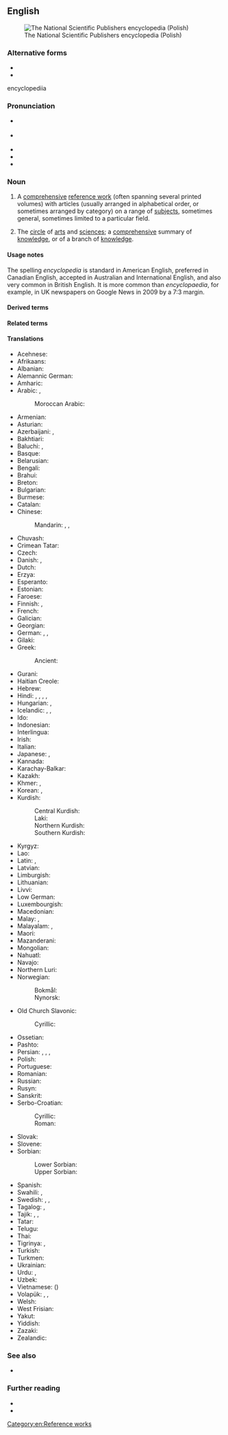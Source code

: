 ==English==
[[Image:PWN Encyclopedia.jpg|thumb|right|The National Scientific Publishers encyclopedia (Polish)]]

===Alternative forms===
* {{alter|en|encyclopaedia||Britain}}
* {{alter|en|encyclopædia||archaic}}

encyclopediia

===Pronunciation===
* {{a|Canada}} {{IPA|en|/ənˌsəɪ.kləˈpi.di.ə/}}
* {{a|UK|US}} {{IPA|en|/ɪnˌsaɪ.kləˈpi(ː).di.ə/}}
* {{audio|en|en-us-encyclopedia.ogg|Audio (US)}}
* {{rhymes|en|iːdiə|s=6}}
* {{hyphenation|en|en|cy|clo|pe|di|a}}

===Noun===
{{en-noun|s|encyclopediae|encyclopediæ}}

# A [[comprehensive]] [[reference work]] (often spanning several printed volumes) with articles (usually arranged in alphabetical order, or sometimes arranged by category) on a range of [[subjects]], sometimes general, sometimes limited to a particular field.
#: {{ux|en|I only use the library for the '''encyclopedia''', as we’ve got most other books here.}}
#: {{ux|en|His life's work as a four-volume '''encyclopedia''' of aviation topics.}}
# {{lb|en|dated}} The [[circle]] of [[arts]] and [[sciences]]; a [[comprehensive]] summary of [[knowledge]], or of a branch of [[knowledge]].

====Usage notes====
The spelling ''encyclopedia'' is standard in American English, preferred in Canadian English, accepted in Australian and International English, and also very common in British English. It is more common than ''encyclopaedia'', for example, in UK newspapers on Google News in 2009 by a 7:3 margin.

====Derived terms====
{{rel2|en|encyclopedical|encyclopedic|encyclopedic fiction|encyclopedist|encyclopedic dictionary|-pedia}}

====Related terms====
{{col2|en
|paideia
|Paidia
|-pedia
|pedo-
}}

====Translations====
{{trans-top|comprehensive reference with articles on a range of topics}}
* Acehnese: {{t|ace|ènsiklopèdia}}
* Afrikaans: {{t+|af|ensiklopedie}}
* Albanian: {{t+|sq|enciklopedi|f}}
* Alemannic German: {{t|gsw|Enzyklopädie}}
* Amharic: {{t|am|መዝገበ ዕውቀት|sc=Ethi}}
* Arabic: {{t+|ar|مَوْسُوعَة|f}}, {{t|ar|دَائِرَة مَعَارِف}}
*: Moroccan Arabic: {{t|ary|موسوعة|tr=mawsūʿa}}
* Armenian: {{t+|hy|հանրագիտարան}}
* Asturian: {{t|ast|enciclopedia|f}}
* Azerbaijani: {{t+|az|ensiklopediya}}, {{t|az|biliklik}} {{qualifier|South Azerbaijani}}
* Bakhtiari: {{t|bqi|دونسمندنامه|tr=dunismandnāma}}
* Baluchi: {{t|bal|زانتنامہ|tr=zāntnāma}}, {{t|bal|زانتگرد|tr=zántgird}}
* Basque: {{t+|eu|entziklopedia}}
* Belarusian: {{t|be|энцыклапе́дыя|f|sc=Cyrl}}
* Bengali: {{t+|bn|বিশ্বকোষ}} {{t|bn|এনসাইক্লোপিডিয়া}}
* Brahui: {{t|brh|zántgird}}
* Breton: {{t|br|holloueziadur}}
* Bulgarian: {{t|bg|енциклопе́дия|f|sc=Cyrl}}
* Burmese: {{t+|my|စွယ်စုံကျမ်း|sc=Mymr}}
* Catalan: {{t+|ca|enciclopèdia}}
* Chinese:
*: Mandarin: {{t+|zh|百科全書|sc=Hani}}, {{t+|zh|百科全书|tr=bǎikē quánshū|sc=Hani}}, {{t+|zh|百科事典|tr=bǎikēshìdiǎn|sc=Hani}}
* Chuvash: {{t|cv|энциклопеди|sc=Cyrl}}
* Crimean Tatar: {{t|crh|entsiklopediya}}
* Czech: {{t+|cs|encyklopedie|f}}
* Danish: {{t+|da|encyklopædi}}, {{t+|da|leksikon|n}}
* Dutch: {{t+|nl|encyclopedie|m}}
* Erzya: {{t|myv|содамкундо}}
* Esperanto: {{t+|eo|enciklopedio}}
* Estonian: {{t+|et|entsüklopeedia}}
* Faroese: {{t|fo|alfrøðibók|f}}
* Finnish: {{t+|fi|tietosanakirja}}, {{t+|fi|ensyklopedia}}
* French: {{t+|fr|encyclopédie|f}}
* Galician: {{t+|gl|enciclopedia|f}}
* Georgian: {{t|ka|ენციკლოპედია|sc=Geor}}
* German: {{t+|de|Enzyklopädie|f}}, {{t+|de|Lexikon|n}}, {{t+|de|Konversationslexikon|n}}
* Gilaki: {{t|glk|دانشنامه‌|tr=dånišnåmä}}
* Greek: {{t+|el|εγκυκλοπαίδεια|f|sc=Grek}}
*: Ancient: {{t|grc|πανδέκτης|m}}
* Gurani: {{t|hac|زانستنامە|tr=zānistnāma}}
* Haitian Creole: {{t|ht|ansiklopedi}}
* Hebrew: {{t+|he|אֶנְצִיקְלוֹפֶּדְיָה|f|tr=entsiklopédya|sc=Hebr}}
* Hindi: {{t|hi|ज्ञानकोष|m|sc=Deva}}, {{t+|hi|विश्वकोश|m|sc=Deva}}, {{t+|hi|विश्वकोष|m}}, {{t+|hi|साइक्लोपीडिया|f}}, {{t|hi|इनसाइक्लोपीडिया|f}}
* Hungarian: {{t+|hu|enciklopédia}}, {{t+|hu|lexikon}}
* Icelandic: {{t+|is|alfræðibók|f}}, {{t+|is|alfræðiorðabók|f}}, {{t+|is|alfræðirit|n}}
* Ido: {{t+|io|enciklopedio}}
* Indonesian: {{t+|id|ensiklopedia}}
* Interlingua: {{t+|ia|encyclopedia}}
* Irish: {{t|ga|ciclipéid|f}}
* Italian: {{t+|it|enciclopedia|f}}
* Japanese: {{t+|ja|百科事典|tr=ひゃっかじてん, hyakkajiten|sc=Jpan}}, {{t+|ja|百科全書|tr=ひゃっかぜんしょ, hyakkazensho|sc=Jpan}}
* Kannada: {{t|kn|ವಿಶ್ವಕೋಶ}}
* Karachay-Balkar: {{t|krc|энциклопедия|sc=Cyrl}}
* Kazakh: {{t|kk|энциклопедия|sc=Cyrl}}
* Khmer: {{t|km|វិជ្ជាសមោធាន|tr=vɨccie saʔmaotʰien|sc=Khmr}}, {{t|km|សៀវភៅប្រជុំវិជ្ជា|tr=siǝv pʰɨv prɑcum vɨccie|sc=Khmr}}
* Korean: {{t+|ko|백과사전(百科事典)}}, {{t+|ko|백과전서(百科全書)}}
* Kurdish:
*: Central Kurdish: {{t|ckb|زانستنامە}}
*: Laki: {{t|lki|زانستنۆمە}}
*: Northern Kurdish: {{t+|kmr|zanistname}}
*: Southern Kurdish: {{t|sdh|زانستنامە}}
{{trans-mid}}
* Kyrgyz: {{t+|ky|энциклопедия|sc=Cyrl}}
* Lao: {{t+|lo|ສາລານຸກົມ}}
* Latin: {{t|la|encyclopaedia|f}}, {{t|la|pandectēs|m}}
* Latvian: {{t|lv|enciklopēdija|f}}
* Limburgish: {{t|li|encyklopedie}}
* Lithuanian: {{t+|lt|enciklopedija|f}}
* Livvi: {{t|olo|tiedosanakniigu}}
* Low German: {{t|nds|nokieksel}}
* Luxembourgish: {{t|lb|Enzyklopedie|f}}
* Macedonian: {{t|mk|енциклопе́дија|f|sc=Cyrl}}
* Malay: {{t+|ms|ensiklopedia}}, {{t|ms|jagat katan}}
* Malayalam: {{t|ml|സര്‍വവിജ്ഞാനകോശം|sc=Mlym}}, {{t+|ml|വിജ്ഞാനകോശം|sc=Mlym}}
* Maori: {{t|mi|mātāpunenga}}
* Mazanderani: {{t|mzn|دانشنومه|tr=dānišnuma}}
* Mongolian: {{t|mn|нэвтэрхий толь|sc=Cyrl}}
* Nahuatl: {{t+|nah|centlamatilizamoxtli}}
* Navajo: {{t|nv|ínsadoobíídiiya}}
* Northern Luri: {{t|lrc|دونسمنامٱ|tr=dunismnāma}}
* Norwegian:
*: Bokmål: {{t+|nb|encyklopedi|m}}
*: Nynorsk: {{t|nn|encyklopedi|m}}
* Old Church Slavonic:
*: Cyrillic: {{t|cu|єнкѷклопєдїꙗ|f|sc=Cyrs}}
* Ossetian: {{t|os|энциклопеди }}
* Pashto: {{t+|ps|پوهنغونډ|f|tr=pohanγónḍ}}
* Persian: {{t+|fa|دانشنامه|tr=dânešnâmeh}}, {{t+|fa|دایرةالمعارف|tr=dâyerat-ol-ma'âref|sc=fa-Arab}}, {{t|fa|دائرةالمعارف|tr=dâ'erat-ol-ma'âref|sc=fa-Arab}}, {{t+|fa|آنسیکلوپدی|tr=ānsiklopedi|sc=fa-Arab}}
* Polish: {{t+|pl|encyklopedia|f}}
* Portuguese: {{t+|pt|enciclopédia|f}}
* Romanian: {{t+|ro|enciclopedie|f}}
* Russian: {{t+|ru|энциклопе́дия|f}}
* Rusyn: {{t|rue|енціклопе́дія|f}}
* Sanskrit: {{t+|sa|विश्वकोश}}
* Serbo-Croatian:
*: Cyrillic: {{t|sh|енциклопе́дија|f|sc=Cyrl}}
*: Roman: {{t|sh|enciklopédija|f}}
* Slovak: {{t+|sk|encyklopédia|f}}
* Slovene: {{t+|sl|enciklopedija|f}}
* Sorbian:
*: Lower Sorbian: {{t|dsb|encyklopedija|f}}
*: Upper Sorbian: {{t|hsb|encyklopedija|f}}
* Spanish: {{t+|es|enciclopedia|f}}
* Swahili: {{t|sw|kamusi elezo}}, {{t|sw|ensaiklopidia}}
* Swedish: {{t+|sv|encyklopedi|c}}, {{t+|sv|konversationslexikon|n}}, {{t+|sv|uppslagsverk|n}}
* Tagalog: {{t|tl|santalaalaman}}, {{t+|tl|ensiklopedya}}
* Tajik: {{t+|tg|донишнома}}, {{t|tg|доиратулмаориф|sc=Cyrl}}, {{t|tg|энсиклопедия|sc=Cyrl}}
* Tatar: {{t|tt|энциклопедия|sc=Cyrl}}
* Telugu: {{t|te|విజ్ఞానసర్వస్వం}}
* Thai: {{t+|th|สารานุกรม}}
* Tigrinya: {{t|ti|ኢንሳይክሎፐድያ}}, {{t|ti|መዝገበ ፍልጠት}}
* Turkish: {{t+|tr|ansiklopedi}}
* Turkmen: {{t|tk|ensiklopediýa}}
* Ukrainian: {{t|uk|енциклопе́дія|f|sc=Cyrl}}
* Urdu: {{t-check|ur|جامع|tr=jāme|sc=ur-Arab}}, {{t+check|ur|قاموس|tr=qāmūs|sc=ur-Arab}}
* Uzbek: {{t+|uz|ensiklopediya}}
* Vietnamese: {{t+|vi|bách khoa toàn thư}} ({{t|vi|百科全書}})
* Volapük: {{t+|vo|sikloped}}, {{qualifier|synonym}} {{t|vo|züklopäod}}, {{t|vo|realasikloped}}
* Welsh: {{t+|cy|gwyddoniadur|m}}
* West Frisian: {{t|fy|ensyklopedy}}
* Yakut: {{t|sah|энциклопедия|sc=Cyrl}}
* Yiddish: {{t|yi|ענציקלאָפּעדיע|f}}
* Zazaki: {{t|zza|ensiklopediye }}
* Zealandic: {{t|zea|encyclopedie}}
{{trans-bottom}}

===See also===
* {{l|en|dictionary}}

===Further reading===
* {{pedia}}
* {{R:Webster 1913}}

[[Category:en:Reference works]]